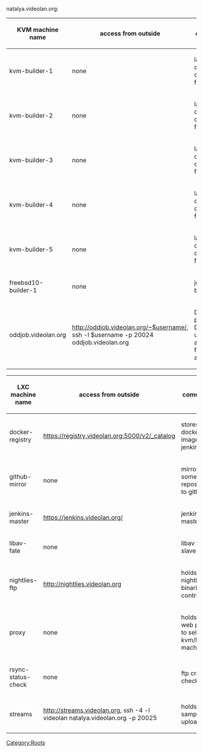 natalya.videolan.org:

{| class="wikitable"
|-
! KVM machine name !! access from outside !! comments
|-
| kvm-builder-1 || none || launches docker containers for jenkins
|-
| kvm-builder-2 || none || launches docker containers for jenkins
|-
| kvm-builder-3 || none || launches docker containers for jenkins
|-
| kvm-builder-4 || none || launches docker containers for jenkins
|-
| kvm-builder-5 || none || launches docker containers for jenkins
|-
| freebsd10-builder-1 || none || jenkins build slave
|-
| oddjob.videolan.org || http://oddjob.videolan.org/~$username/, ssh -l $username -p 20024 oddjob.videolan.org || Developers playground, Debian unstable, ask thresh for an account
|}


{| class="wikitable"
|-
! LXC machine name !! access from outside !! comments
|-
| docker-registry|| https://registry.videolan.org:5000/v2/_catalog || stores docker images for jenkins
|-
| github-mirror || none || mirrors some repositories to github
|-
| jenkins-master || https://jenkins.videolan.org/ || jenkins master
|-
| libav-fate || none || libav fate slave
|-
| nightlies-ftp || http://nightlies.videolan.org || holds nightly binaries / contribs
|-
| proxy || none || holds a web proxy to selected kvm/lxc machines
|-
| rsync-status-check || none || ftp cron job checks
|-
| streams || http://streams.videolan.org, ssh -4 -l videolan natalya.videolan.org -p 20025 || holds samples, uploads
|}

[[Category:Roots]]
